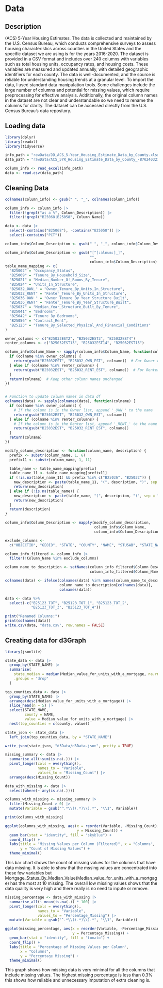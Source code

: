 # Data

## Description
(ACS) 5-Year Housing Estimates. The data is collected and maintained by the U.S. 
Census Bureau, which conducts comprehensive surveys to assess housing 
characteristics across counties in the United States and the specific dataset we 
are using is for the years 2016-2020. The dataset is provided in a CSV format and 
includes over 240 columns with variables such as total housing units, occupancy 
rates, and housing costs. These variables are measured and updated annually, 
with detailed geographic identifiers for each county. The data is 
well-documented, and the source is reliable for understanding housing trends at 
a granular level. To import the data, I used standard data manipulation tools. 
Some challenges include the large number of columns and potential for missing 
values, which require preprocessing for effective analysis. Additionally, the 
original column names in the dataset are not clear and understandable so we need 
to rename the columns for clarity. The dataset can be accessed directly from the 
U.S. Census Bureau's data repository.

## Loading data
```r
library(dplyr)
library(readxl)
library(tidyverse)

info_path = "rawData/DD_ACS_5-Year_Housing_Estimate_Data_by_County.xlsx"
data_path = "rawData/ACS_5YR_Housing_Estimate_Data_by_County_-8702403216850992228.csv"

column_info <- read_excel(info_path)
data <- read.csv(data_path)
```

## Cleaning Data
```r
colnames(column_info) <- gsub(" ", "_", colnames(column_info))

column_info <- column_info |>
  filter(!grepl("as a %", Column_Description)) |>
  filter(!grepl("B25068|B25058", Column_Name))

data <- data |>
  select(-contains("B25068"), -contains("B25058")) |> 
  select(-contains("PCT"))

column_info$Column_Description <- gsub(" ", "_", column_info$Column_Description)

column_info$Column_Description <- gsub("[^[:alnum:]_]", 
                                       "", 
                                       column_info$Column_Description)
table_name_mapping <- c(
  "B25002" = "Occupancy_Status",
  "B25009" = "Tenure_By_Household_Size",
  "B25021" = "Median_Number_Of_Rooms_By_Tenure",
  "B25024" = "Units_In_Structure",
  "B25032_OWN_" = "Owner_Tenure_By_Units_In_Structure",
  "B25032_RENT" = "Renter_Tenure_By_Units_In_Structure",
  "B25036_OWN_" = "Owner_Tenure_By_Year_Structure_Built",
  "B25036_RENT" = "Renter_Tenure_By_Year_Structure_Built",
  "B25037" = "Median_Year_Structure_Built_By_Tenure",
  "B25041" = "Bedrooms",
  "B25042" = "Tenure_By_Bedrooms",
  "B25056" = "Contract_Rent",
  "B25123" = "Tenure_By_Selected_Physical_And_Financial_Conditions"
)

owner_columns <- c("B25032EST2", "B25032EST3", "B25032EST4")
renter_columns <- c("B25032EST13", "B25032EST14", "B25032EST15")

column_info$Column_Name <- sapply(column_info$Column_Name, function(colname) {
  if (colname %in% owner_columns) {
    return(gsub("B25032EST", "B25032_OWN_EST", colname))  # For Owner columns
  } else if (colname %in% renter_columns) {
    return(gsub("B25032EST", "B25032_RENT_EST", colname))  # For Renter columns
  }
  return(colname)  # Keep other column names unchanged
})


# Function to update column names in data df
colnames(data) <- sapply(colnames(data), function(colname) {
  if (colname %in% owner_columns) {
    # If the column is in the Owner list, append '_OWN_' to the name
    return(gsub("B25032EST", "B25032_OWN_EST", colname))
  } else if (colname %in% renter_columns) {
    # If the column is in the Renter list, append '_RENT_' to the name
    return(gsub("B25032EST", "B25032_RENT_EST", colname))
  }
  return(colname)
})

modify_column_description <- function(column_name, description) {
  prefix <- substr(column_name, 1, 6)
  prefix11 <- substr(column_name, 1, 11)

  table_name <- table_name_mapping[prefix]
  table_name_11 <- table_name_mapping[prefix11]
  if (!is.na(table_name_11) && prefix %in% c("B25036", "B25032")) {
    new_description <- paste(table_name_11, "(", description, ")", sep = "")
    return(new_description)
  } else if (!is.na(table_name)) {
    new_description <- paste(table_name, "(", description, ")", sep = "")
    return(new_description)
  }
  return(description)
}

column_info$Column_Description <- mapply(modify_column_description, 
                                         column_info$Column_Name, 
                                         column_info$Column_Description)

exclude_columns <- 
  c("OBJECTID", "GEOID", "STATE", "COUNTY", "NAME", "STUSAB", "STATE_NAME")

column_info_filtered <- column_info |>
  filter(!Column_Name %in% exclude_columns)

column_name_to_description <- setNames(column_info_filtered$Column_Description, 
                                       column_info_filtered$Column_Name)

colnames(data) <- ifelse(colnames(data) %in% names(column_name_to_description),
                         column_name_to_description[colnames(data)],
                         colnames(data))

data <- data %>%
  select(-c("B25123_TOT", "B25123_TOT_1", "B25123_TOT_2", 
            "B25123_TOT_3", "B25123_TOT_4"))

print("Renamed Columns:")
print(colnames(data))
write.csv(data, "data.csv", row.names = FALSE)

```

## Creating data for d3Graph
```r
library(jsonlite)

state_data <- data |>
  group_by(STATE_NAME) |>
  summarise(
    state_median = median(Median_value_for_units_with_a_mortgage, na.rm = TRUE),
    .groups = "drop"
  )

top_counties_data <- data |>
  group_by(STATE_NAME) |>
  arrange(desc(Median_value_for_units_with_a_mortgage)) |>
  slice_head(n = 5) |>
  select(STATE_NAME, 
         county = NAME, 
         value = Median_value_for_units_with_a_mortgage) |>
  nest(top_counties = c(county, value))

state_json <- state_data |>
  left_join(top_counties_data, by = "STATE_NAME")

write_json(state_json, "d3Data/d3Data.json", pretty = TRUE)
```

```r
missing_summary <- data |>
  summarise_all(~sum(is.na(.))) |>
  pivot_longer(cols = everything(), 
               names_to = "Variable", 
               values_to = "Missing_Count") |>
  arrange(desc(Missing_Count))

data_with_missing <- data |>
  select(where(~ any(is.na(.))))

columns_with_missing <- missing_summary |>
  filter(Missing_Count > 0) |>
  mutate(Variable = gsub("^.*\\((.*)\\).*", "\\1", Variable))

print(columns_with_missing)

```
```r
ggplot(columns_with_missing, aes(x = reorder(Variable, -Missing_Count), 
                                 y = Missing_Count)) +
  geom_bar(stat = "identity", fill = "skyblue") +
  coord_flip() +
  labs(title = "Missing Values per Column (Filtered)", x = "Columns", 
       y = "Count of Missing Values") +
  theme_minimal()
```
  This bar chart shows the count of missing values for the columns that have 
data missing. It is able to show that the mssing values are concentrated
into these few variables but 
Mortgage_Status_By_Median_Value(Median_value_for_units_with_a_mortgage) has the
most at 10 missing. The overall low missing values shows that the data quality
is very high and there really is no need to inpute or remove.  

```r
missing_percentage <- data_with_missing |>
  summarise_all(~ mean(is.na(.)) * 100) |>
  pivot_longer(cols = everything(), 
               names_to = "Variable", 
               values_to = "Percentage_Missing") |>
  mutate(Variable = gsub("^.*\\((.*)\\).*", "\\1", Variable))

ggplot(missing_percentage, aes(x = reorder(Variable, -Percentage_Missing), 
                               y = Percentage_Missing)) +
  geom_bar(stat = "identity", fill = "tomato") +
  coord_flip() +
  labs(title = "Percentage of Missing Values per Column", 
       x = "Columns", 
       y = "Percentage Missing") +
  theme_minimal()
```
This graph shows how missing data is very minimal for all the columns that
include missing values. The highest missing percentage is less than 0.3% this 
shows how reliable and unnecessary imputation of extra cleaning is.